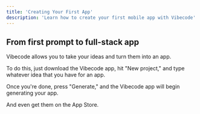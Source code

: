```yaml
---
title: 'Creating Your First App'
description: 'Learn how to create your first mobile app with Vibecode'
---
```


## From first prompt to full-stack app

Vibecode allows you to take your ideas and turn them into an app.

To do this, just download the Vibecode app, hit "New project," and type whatever idea that you have for an app.

Once you're done, press "Generate," and the Vibecode app will begin generating your app.

And even get them on the App Store.

